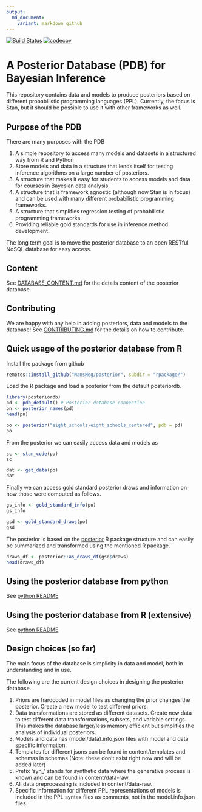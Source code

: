 ```yaml
---
output:
  md_document:
    variant: markdown_github
---
```


<!-- README.md is generated from README.Rmd. Please edit that file -->

[![Build Status](https://travis-ci.org/MansMeg/posteriordb.svg?branch=master)](https://travis-ci.org/MansMeg/posteriordb) [![codecov](https://codecov.io/gh/MansMeg/posteriordb/branch/master/graph/badge.svg)](https://codecov.io/gh/MansMeg/posteriordb)

# A Posterior Database (PDB) for Bayesian Inference

This repository contains data and models to produce posteriors based on different probabilistic programming languages (PPL). Currently, the focus is Stan, but it should be possible to use it with other frameworks as well.

## Purpose of the PDB

There are many purposes with the PDB

1. A simple repository to access many models and datasets in a structured way from R and Python
1. Store models and data in a structure that lends itself for testing inference algorithms on a large number of posteriors.
1. A structure that makes it easy for students to access models and data for courses in Bayesian data analysis.
1. A structure that is framework agnostic (although now Stan is in focus) and can be used with many different probabilistic programming frameworks.
1. A structure that simplifies regression testing of probabilistic programming frameworks.
1. Providing reliable gold standards for use in inference method development.

The long term goal is to move the posterior database to an open RESTful NoSQL database for easy access.

## Content

See [DATABASE_CONTENT.md](https://github.com/MansMeg/posteriordb/blob/master/doc/DATABASE_CONTENT.md) for the details content of the posterior database.

## Contributing

We are happy with any help in adding posteriors, data and models to the database! See [CONTRIBUTING.md](https://github.com/MansMeg/posteriordb/blob/master/doc/CONTRIBUTING.md) for the details on how to contribute.


## Quick usage of the posterior database from R

Install the package from github

```r
remotes::install_github("MansMeg/posterior", subdir = "rpackage/")
```

Load the R package and load a posterior from the default posteriordb.

```r
library(posteriordb)
pd <- pdb_default() # Posterior database connection
pn <- posterior_names(pd)
head(pn)
```

```r
po <- posterior("eight_schools-eight_schools_centered", pdb = pd)
po
```

From the posterior we can easily access data and models as

```r
sc <- stan_code(po)
sc
```

```r
dat <- get_data(po)
dat
```

Finally we can access gold standard posterior draws and information on how those were computed as follows.

```r
gs_info <- gold_standard_info(po)
gs_info

gsd <- gold_standard_draws(po)
gsd
```

The posterior is based on the [posterior](https://github.com/jgabry/posterior) R package structure and can easily be summarized and transformed using the mentioned R package.

```r
draws_df <- posterior::as_draws_df(gsd$draws)
head(draws_df)
```


## Using the posterior database from python
See [python README](./python/README.md)

## Using the posterior database from R (extensive)
See [python README](./rpackage/README.md)

## Design choices (so far)

The main focus of the database is simplicity in data and model, both in understanding and in use.

The following are the current design choices in designing the posterior database.

1. Priors are hardcoded in model files as changing the prior changes the posterior.
   Create a new model to test different priors.
1. Data transformations are stored as different datasets.
   Create new data to test different data transformations, subsets, and variable settings. This makes the database larger/less memory efficient but simplifies the analysis of individual posteriors.
1. Models and data has (model/data).info.json files with model and data specific information.
1. Templates for different jsons can be found in content/templates and schemas in schemas (Note: these don't exist right now and will be added later)
1. Prefix 'syn_' stands for synthetic data where the generative process is known and can be found in content/data-raw.
1. All data preprocessing is included in content/data-raw.
1. Specific information for different PPL representations of models is included in the PPL syntax files as comments, not in the model.info.json files.
